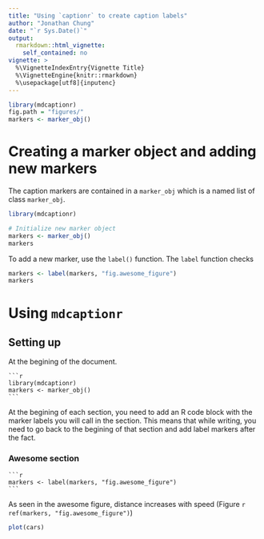 ---
title: "Using `captionr` to create caption labels"
author: "Jonathan Chung"
date: "`r Sys.Date()`"
output: 
  rmarkdown::html_vignette:
    self_contained: no
vignette: >
  %\VignetteIndexEntry{Vignette Title}
  %\VignetteEngine{knitr::rmarkdown}
  %\usepackage[utf8]{inputenc}
---

```{r, echo = FALSE}
library(mdcaptionr)
fig.path = "figures/"
markers <- marker_obj()

```

# Creating a marker object and adding new markers

The caption markers are contained in a `marker_obj` which is a named list of
class `marker_obj`.

```{r initialize_marker_object}
library(mdcaptionr)

# Initialize new marker object
markers <- marker_obj()
markers
```

To add a new marker, use the `label()` function. The `label` function checks 

```{r add_label}
markers <- label(markers, "fig.awesome_figure")
markers
```

# Using `mdcaptionr`

## Setting up

At the begining of the document.

    ```{r setup}
    library(mdcaptionr)
    markers <- marker_obj()
    ```

At the begining of each section, you need to add an R code block with the marker labels you will call in the section. This means that while writing, you need to go back to the begining of that section and add label markers after the fact.

### Awesome section

    ```{r section_captions}
    markers <- label(markers, "fig.awesome_figure")
    ```

As seen in the awesome figure, distance increases with speed (Figure `r ref(markers, "fig.awesome_figure")`)

```{r plot_1, echo=FALSE, fig.cap=print_caption(markers, "fig.awesome_figure", "Figure", "This is an awesome figure!")}
plot(cars)
```
